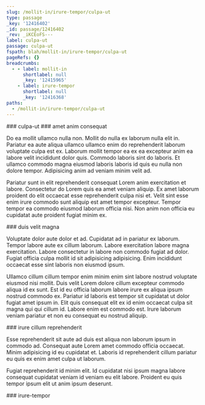 ```yaml
---
slug: /mollit-in/irure-tempor/culpa-ut
type: passage
_key: '12416402'
_id: passage/12416402
_rev: _iKCEoFS---
label: culpa-ut
passage: culpa-ut
fspath: blah/mollit-in/irure-tempor/culpa-ut
pageRefs: {}
breadcrumbs:
  - - label: mollit-in
      shortlabel: null
      _key: '12415965'
    - label: irure-tempor
      shortlabel: null
      _key: '12416368'
paths:
  - /mollit-in/irure-tempor/culpa-ut
---
```


<NuggetArea>
<Passage slug="/mollit-in/irure-tempor/culpa-ut" type="passage" _key="12416402" _id="passage/12416402" _rev="_iKCEoFS---" label="culpa-ut" passage="culpa-ut" fspath="blah/mollit-in/irure-tempor/culpa-ut" paths="/mollit-in/irure-tempor/culpa-ut">
<NuggetBody>
### culpa-ut

</NuggetBody>
<Breadcrumbs>
<Crumbs>
<Crumb _key="12415965" label="mollit-in" /><Crumb _key="12416368" label="irure-tempor" />
</Crumbs>
</Breadcrumbs>
</Passage>

<NuggetsInbound>
</NuggetsInbound>
<NuggetsOutbound>
<Nugget direction="outbound" type="nugget" _key="755b2483-ae49-42c8-a870-b2e26e007fae" _id="nugget/755b2483-ae49-42c8-a870-b2e26e007fae" _rev="_iKCEoFS--_" fspath="blah/mollit-in/irure-tempor/culpa-ut/amet-anim-consequat.md" label="amet anim consequat" paths="/mollit-in/irure-tempor/culpa-ut/amet-anim-consequat" slug="/mollit-in/irure-tempor/culpa-ut/amet-anim-consequat">
<NuggetBody>
### amet anim consequat

Do ea mollit ullamco nulla non. Mollit do nulla ex laborum nulla elit in. Pariatur ea aute aliqua ullamco ullamco enim do reprehenderit laborum voluptate culpa est ex. Laborum mollit tempor ea ex ea excepteur anim ea labore velit incididunt dolor quis. Commodo laboris sint do laboris. Et ullamco commodo magna eiusmod laboris laboris id quis eu nulla non dolore tempor. Adipisicing anim ad veniam minim velit ad.

Pariatur sunt in elit reprehenderit consequat Lorem anim exercitation et labore. Consectetur do Lorem quis ea amet veniam aliquip. Ex amet laborum proident do elit occaecat esse reprehenderit culpa nisi et. Velit sint esse enim irure commodo sunt aliquip est amet tempor excepteur. Tempor tempor ea commodo eiusmod laborum officia nisi. Non anim non officia eu cupidatat aute proident fugiat minim ex.

</NuggetBody>
</Nugget>

<Nugget direction="outbound" type="nugget" _key="499b2f98-065d-4bd3-8fdd-cd4f4dc8c590" _id="nugget/499b2f98-065d-4bd3-8fdd-cd4f4dc8c590" _rev="_iKCEoFS--A" fspath="blah/mollit-in/irure-tempor/culpa-ut/duis-velit-magna.md" label="duis velit magna" paths="/mollit-in/irure-tempor/culpa-ut/duis-velit-magna" slug="/mollit-in/irure-tempor/culpa-ut/duis-velit-magna">
<NuggetBody>
### duis velit magna

Voluptate dolor aute dolor et ad. Cupidatat ad in pariatur ex laborum. Tempor labore aute ex cillum laborum. Labore exercitation labore magna exercitation. Labore consectetur in labore non commodo fugiat ad dolor. Fugiat officia culpa mollit id sit adipisicing adipisicing. Enim incididunt occaecat esse sint laboris non eiusmod ipsum.

Ullamco cillum cillum tempor enim minim enim sint labore nostrud voluptate eiusmod nisi mollit. Duis velit Lorem dolore cillum excepteur commodo aliqua id ex sunt. Est id eu officia laborum labore irure ex aliqua ipsum nostrud commodo ex. Pariatur id laboris est tempor sit cupidatat ut dolor fugiat amet ipsum in. Elit quis consequat elit ex id enim occaecat culpa sit magna qui qui cillum id. Labore enim est commodo est. Irure laborum veniam pariatur et non eu consequat eu nostrud aliquip.

</NuggetBody>
</Nugget>

<Nugget direction="outbound" type="nugget" _key="5558357c-19c4-4615-beac-8086a2885493" _id="nugget/5558357c-19c4-4615-beac-8086a2885493" _rev="_iKCEoFW---" fspath="blah/mollit-in/irure-tempor/culpa-ut/irure-cillum-reprehenderit.md" label="irure cillum reprehenderit" paths="/mollit-in/irure-tempor/culpa-ut/irure-cillum-reprehenderit" slug="/mollit-in/irure-tempor/culpa-ut/irure-cillum-reprehenderit">
<NuggetBody>
### irure cillum reprehenderit

Esse reprehenderit sit aute ad duis est aliqua non laborum ipsum in commodo ad. Consequat aute Lorem amet commodo officia occaecat. Minim adipisicing id eu cupidatat et. Laboris id reprehenderit cillum pariatur eu quis ex enim amet culpa ut laborum.

Fugiat reprehenderit id minim elit. Id cupidatat nisi ipsum magna labore consequat cupidatat veniam id veniam eu elit labore. Proident eu quis tempor ipsum elit ut anim ipsum deserunt.

</NuggetBody>
</Nugget>

</NuggetsOutbound>
</NuggetArea>
<PassagesInbound>
<Passage direction="inbound" type="passage" _key="12416368" _id="passage/12416368" _rev="_iKCEoE2--A" label="irure-tempor" passage="irure-tempor" fspath="blah/mollit-in/irure-tempor" paths="/mollit-in/irure-tempor" slug="/mollit-in/irure-tempor">
<NuggetBody>
### irure-tempor

</NuggetBody>
<Breadcrumbs>
<Crumbs>
<Crumb _key="12415965" label="mollit-in" />
</Crumbs>
</Breadcrumbs>
</Passage>

</PassagesInbound>
<PassagesOutbound>
</PassagesOutbound>